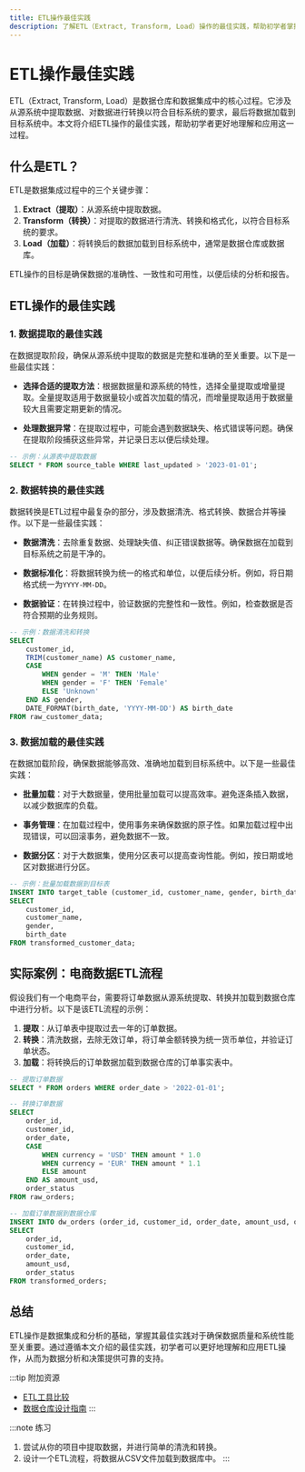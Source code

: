 ```yaml
---
title: ETL操作最佳实践
description: 了解ETL（Extract, Transform, Load）操作的最佳实践，帮助初学者掌握数据提取、转换和加载的关键技巧。
---
```


# ETL操作最佳实践

ETL（Extract, Transform, Load）是数据仓库和数据集成中的核心过程。它涉及从源系统中提取数据、对数据进行转换以符合目标系统的要求，最后将数据加载到目标系统中。本文将介绍ETL操作的最佳实践，帮助初学者更好地理解和应用这一过程。

## 什么是ETL？

ETL是数据集成过程中的三个关键步骤：

1. **Extract（提取）**：从源系统中提取数据。
2. **Transform（转换）**：对提取的数据进行清洗、转换和格式化，以符合目标系统的要求。
3. **Load（加载）**：将转换后的数据加载到目标系统中，通常是数据仓库或数据库。

ETL操作的目标是确保数据的准确性、一致性和可用性，以便后续的分析和报告。

## ETL操作的最佳实践

### 1. 数据提取的最佳实践

在数据提取阶段，确保从源系统中提取的数据是完整和准确的至关重要。以下是一些最佳实践：

- **选择合适的提取方法**：根据数据量和源系统的特性，选择全量提取或增量提取。全量提取适用于数据量较小或首次加载的情况，而增量提取适用于数据量较大且需要定期更新的情况。
  
- **处理数据异常**：在提取过程中，可能会遇到数据缺失、格式错误等问题。确保在提取阶段捕获这些异常，并记录日志以便后续处理。

```sql
-- 示例：从源表中提取数据
SELECT * FROM source_table WHERE last_updated > '2023-01-01';
```

### 2. 数据转换的最佳实践

数据转换是ETL过程中最复杂的部分，涉及数据清洗、格式转换、数据合并等操作。以下是一些最佳实践：

- **数据清洗**：去除重复数据、处理缺失值、纠正错误数据等。确保数据在加载到目标系统之前是干净的。

- **数据标准化**：将数据转换为统一的格式和单位，以便后续分析。例如，将日期格式统一为`YYYY-MM-DD`。

- **数据验证**：在转换过程中，验证数据的完整性和一致性。例如，检查数据是否符合预期的业务规则。

```sql
-- 示例：数据清洗和转换
SELECT 
    customer_id,
    TRIM(customer_name) AS customer_name,
    CASE 
        WHEN gender = 'M' THEN 'Male'
        WHEN gender = 'F' THEN 'Female'
        ELSE 'Unknown'
    END AS gender,
    DATE_FORMAT(birth_date, 'YYYY-MM-DD') AS birth_date
FROM raw_customer_data;
```

### 3. 数据加载的最佳实践

在数据加载阶段，确保数据能够高效、准确地加载到目标系统中。以下是一些最佳实践：

- **批量加载**：对于大数据量，使用批量加载可以提高效率。避免逐条插入数据，以减少数据库的负载。

- **事务管理**：在加载过程中，使用事务来确保数据的原子性。如果加载过程中出现错误，可以回滚事务，避免数据不一致。

- **数据分区**：对于大数据集，使用分区表可以提高查询性能。例如，按日期或地区对数据进行分区。

```sql
-- 示例：批量加载数据到目标表
INSERT INTO target_table (customer_id, customer_name, gender, birth_date)
SELECT 
    customer_id,
    customer_name,
    gender,
    birth_date
FROM transformed_customer_data;
```

## 实际案例：电商数据ETL流程

假设我们有一个电商平台，需要将订单数据从源系统提取、转换并加载到数据仓库中进行分析。以下是该ETL流程的示例：

1. **提取**：从订单表中提取过去一年的订单数据。
2. **转换**：清洗数据，去除无效订单，将订单金额转换为统一货币单位，并验证订单状态。
3. **加载**：将转换后的订单数据加载到数据仓库的订单事实表中。

```sql
-- 提取订单数据
SELECT * FROM orders WHERE order_date > '2022-01-01';

-- 转换订单数据
SELECT 
    order_id,
    customer_id,
    order_date,
    CASE 
        WHEN currency = 'USD' THEN amount * 1.0
        WHEN currency = 'EUR' THEN amount * 1.1
        ELSE amount
    END AS amount_usd,
    order_status
FROM raw_orders;

-- 加载订单数据到数据仓库
INSERT INTO dw_orders (order_id, customer_id, order_date, amount_usd, order_status)
SELECT 
    order_id,
    customer_id,
    order_date,
    amount_usd,
    order_status
FROM transformed_orders;
```

## 总结

ETL操作是数据集成和分析的基础，掌握其最佳实践对于确保数据质量和系统性能至关重要。通过遵循本文介绍的最佳实践，初学者可以更好地理解和应用ETL操作，从而为数据分析和决策提供可靠的支持。

:::tip 附加资源
- [ETL工具比较](https://example.com/etl-tools-comparison)
- [数据仓库设计指南](https://example.com/data-warehouse-design)
:::

:::note 练习
1. 尝试从你的项目中提取数据，并进行简单的清洗和转换。
2. 设计一个ETL流程，将数据从CSV文件加载到数据库中。
:::